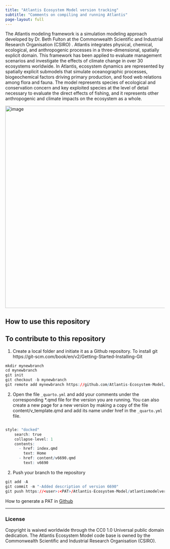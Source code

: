 ```yaml
---
title: "Atlantis Ecosystem Model version tracking"
subtitle: "Comments on compiling and running Atlantis"
page-layout: full
---
```


The Atlantis modeling framework is a simulation modeling approach developed by Dr. Beth Fulton at the Commonwealth Scientific and Industrial Research Organisation (CSIRO) . Atlantis integrates physical, chemical, ecological, and anthropogenic processes in a three-dimensional, spatially explicit domain. This framework has been applied to evaluate management scenarios and investigate the effects of climate change in over 30 ecosystems worldwide. 
In Atlantis, ecosystem dynamics are represented by spatially explicit submodels that simulate oceanographic processes, biogeochemical factors driving primary production, and food web relations among flora and fauna. The model represents species of ecological and conservation concern and key exploited species at the level of detail necessary to evaluate the direct effects of fishing, and it represents other anthropogenic and climate impacts on the ecosystem as a whole.

<img width="637" alt="image" src="https://user-images.githubusercontent.com/11339490/272713181-58a7442b-f4df-4987-9afe-cb4702236a8f.jpg">


## How to use this repository

## To contribute to this repository

1. Create a local folder and initiate it as a Github repository. To install git https://git-scm.com/book/en/v2/Getting-Started-Installing-Git

```R
mkdir mynewbranch
cd mynewbranch
git init
git checkout -b mynewbranch
git remote add mynewbranch https://github.com/Atlantis-Ecosystem-Model/atlantismodelversionlog.git
```


2. Open the file `_quarto.yml` and add your comments under the corresponding *.qmd file for the version you are running.
You can also create a new page for a new version by making a copy of the file content/v_template.qmd and add its name under href in the `_quarto.yml` file.

```R

style: "docked"
    search: true
    collapse-level: 1
    contents:
      - href: index.qmd
        text: Home
      - href: content/v6690.qmd
        text: v6690
```

2. Push your branch to the repository


```R
git add -A
git commit -m "-Added description of version 6690"
git push https://<user>:<PAT>/Atlantis-Ecosystem-Model/atlantismodelversionlog.git mynewbranch
```

How to generate a PAT in [Github](https://www.theserverside.com/blog/Coffee-Talk-Java-News-Stories-and-Opinions/How-to-create-a-GitHub-Personal-Access-Token-example)



<hr>


### License

Copyright is waived worldwide through the CC0 1.0 Universal public domain dedication. The Atlantis Ecosystem Model code base is owned by the Commonwealth Scientific and Industrial Research Organisation (CSIRO).


